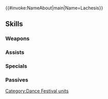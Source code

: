 {{#invoke:NameAbout|main|Name=Lachesis}}{{HeroPage Tabs}}
{{Hero Infobox
|Name=Lachesis
|Title=Ballroom Bloom
|WeaponType=Green Dagger
|MoveType=Flying
|Origin=Fire Emblem: Genealogy of the Holy War
|Gender=Female
|actorEN=Cristina Vee
|actorJP=大西沙織
|artist=みわべさくら
|additionDate=September 7, 2020
|releaseDate=September 8, 2020
|cv1=3
|cv2=1100200
|TagID=舞踏ラケシス
|InternalID=563
|Properties=refresher,special
|description=Younger sister of Eldigan, ruler of Nordion. Sheds her armor for a gorgeous dress and a night of dancing. Appears in Fire Emblem: Genealogy of the Holy War.
}}
{{Stats Page
|Lv1HP=15|Lv1ATK=7|Lv1SPD=5|Lv1DEF=4|Lv1RES=9
|GRHP=50|GRATK=70|GRSPD=50|GRDEF=35|GRRES=65
}}
==Skills==
===Weapons===
{{Weapons Table
|weapon1=Iron Dagger
|weapon1Default=1
|weapon1Unlock=1
|weapon2=Steel Dagger
|weapon2Default=2
|weapon2Unlock=2
|weapon3=Courtly Mask
|weapon3Default=3
|weapon3Unlock=3
|weapon4=Courtly Mask+
|weapon4Default=5
|weapon4Unlock=5
}}
===Assists===
{{Assists Table
|assist1=Dance
|assist1Default=4
|assist1Unlock=3
}}
===Specials===
{{Specials Table}}
===Passives===
{{Passives Table
|passiveB1=Def Cantrip 1
|passiveB2=Def Cantrip 2
|passiveB3=Def Cantrip 3
|passiveB1Unlock=1
|passiveB2Unlock=2
|passiveB3Unlock=4
|passiveC1=Air Orders 1
|passiveC2=Air Orders 2
|passiveC3=Air Orders 3
|passiveC1Unlock=3
|passiveC2Unlock=4
|passiveC3Unlock=5
}}
{{Heroes Navbox}}
[[Category:Dance Festival units]]